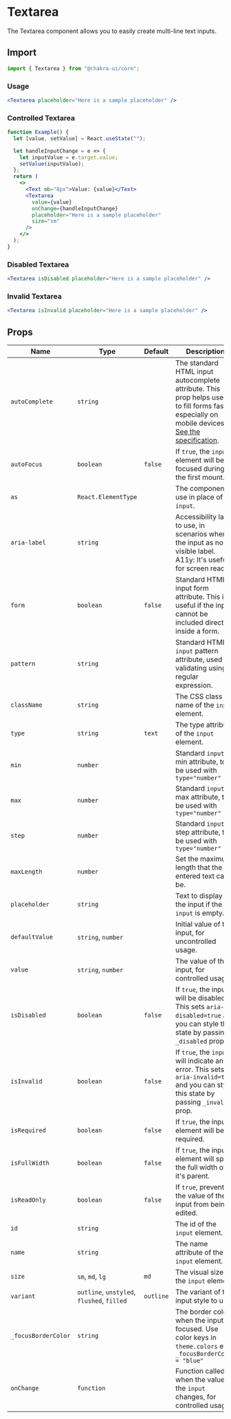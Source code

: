 # Textarea

The Textarea component allows you to easily create multi-line text inputs.

## Import

```js
import { Textarea } from "@chakra-ui/core";
```

### Usage

```jsx
<Textarea placeholder="Here is a sample placeholder" />
```

### Controlled Textarea

```jsx
function Example() {
  let [value, setValue] = React.useState("");

  let handleInputChange = e => {
    let inputValue = e.target.value;
    setValue(inputValue);
  };
  return (
    <>
      <Text mb="8px">Value: {value}</Text>
      <Textarea
        value={value}
        onChange={handleInputChange}
        placeholder="Here is a sample placeholder"
        size="sm"
      />
    </>
  );
}
```

### Disabled Textarea

```jsx
<Textarea isDisabled placeholder="Here is a sample placeholder" />
```

### Invalid Textarea

```jsx
<Textarea isInvalid placeholder="Here is a sample placeholder" />
```

## Props

| Name                | Type                                       | Default   | Description                                                                                                                                                                                                                          |
| ------------------- | ------------------------------------------ | --------- | ------------------------------------------------------------------------------------------------------------------------------------------------------------------------------------------------------------------------------------ |
| `autoComplete`      | `string`                                   |           | The standard HTML input autocomplete attribute. This prop helps users to fill forms faster, especially on mobile devices. [See the specification](https://html.spec.whatwg.org/multipage/form-control-infrastructure.html#autofill). |
| `autoFocus`         | `boolean`                                  | `false`   | If `true`, the `input` element will be focused during the first mount.                                                                                                                                                               |
| `as`                | `React.ElementType`                        |           | The component to use in place of `input`.                                                                                                                                                                                            |
| `aria-label`        | `string`                                   |           | Accessibility label to use, in scenarios where the input as no visible label. A11y: It's usefult for screen readers                                                                                                                  |
| `form`              | `boolean`                                  | `false`   | Standard HTML input form attribute. This is useful if the input cannot be included directly inside a form.                                                                                                                           |
| `pattern`           | `string`                                   |           | Standard HTML `input` pattern attribute, used for validating using a regular expression.                                                                                                                                             |
| `className`         | `string`                                   |           | The CSS class name of the `input` element.                                                                                                                                                                                           |
| `type`              | `string`                                   | `text`    | The type attribute of the `input` element.                                                                                                                                                                                           |
| `min`               | `number`                                   |           | Standard `input` min attribute, to be used with `type="number"`                                                                                                                                                                      |
| `max`               | `number`                                   |           | Standard `input` max attribute, to be used with `type="number"`                                                                                                                                                                      |
| `step`              | `number`                                   |           | Standard `input` step attribute, to be used with `type="number"`                                                                                                                                                                     |
| `maxLength`         | `number`                                   |           | Set the maximum length that the entered text can be.                                                                                                                                                                                 |
| `placeholder`       | `string`                                   |           | Text to display in the input if the `input` is empty.                                                                                                                                                                                |
| `defaultValue`      | `string`, `number`                         |           | Initial value of the input, for uncontrolled usage.                                                                                                                                                                                  |
| `value`             | `string`, `number`                         |           | The value of the input, for controlled usage.                                                                                                                                                                                        |
| `isDisabled`        | `boolean`                                  | `false`   | If `true`, the input will be disabled. This sets `aria-disabled=true` and you can style this state by passing `_disabled` prop.                                                                                                      |
| `isInvalid`         | `boolean`                                  | `false`   | If `true`, the `input` will indicate an error. This sets `aria-invalid=true` and you can style this state by passing `_invalid` prop.                                                                                                |
| `isRequired`        | `boolean`                                  | `false`   | If `true`, the input element will be required.                                                                                                                                                                                       |
| `isFullWidth`       | `boolean`                                  | `false`   | If `true`, the input element will span the full width of it's parent.                                                                                                                                                                |
| `isReadOnly`        | `boolean`                                  | `false`   | If `true`, prevents the value of the input from being edited.                                                                                                                                                                        |
| `id`                | `string`                                   |           | The id of the `input` element.                                                                                                                                                                                                       |
| `name`              | `string`                                   |           | The name attribute of the `input` element.                                                                                                                                                                                           |
| `size`              | `sm`, `md`, `lg`                           | `md`      | The visual size of the `input` element.                                                                                                                                                                                              |
| `variant`           | `outline`, `unstyled`, `flushed`, `filled` | `outline` | The variant of the input style to use.                                                                                                                                                                                               |
| `_focusBorderColor` | `string`                                   |           | The border color when the input is focused. Use color keys in `theme.colors` e.g `_focusBorderColor = "blue"`                                                                                                                        |
| `onChange`          | `function`                                 |           | Function called when the value of the `input` changes, for controlled usage.                                                                                                                                                         |
